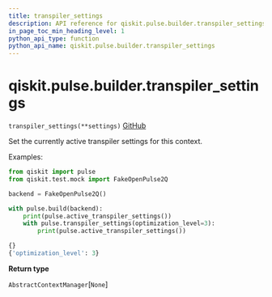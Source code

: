 ```yaml
---
title: transpiler_settings
description: API reference for qiskit.pulse.builder.transpiler_settings
in_page_toc_min_heading_level: 1
python_api_type: function
python_api_name: qiskit.pulse.builder.transpiler_settings
---
```


# qiskit.pulse.builder.transpiler\_settings

<span id="qiskit.pulse.builder.transpiler_settings" />

`transpiler_settings(**settings)` [GitHub](https://github.com/qiskit/qiskit/tree/stable/0.17/qiskit/pulse/builder.py "view source code")

Set the currently active transpiler settings for this context.

Examples:

```python
from qiskit import pulse
from qiskit.test.mock import FakeOpenPulse2Q

backend = FakeOpenPulse2Q()

with pulse.build(backend):
    print(pulse.active_transpiler_settings())
    with pulse.transpiler_settings(optimization_level=3):
        print(pulse.active_transpiler_settings())
```

```python
{}
{'optimization_level': 3}
```

**Return type**

`AbstractContextManager`\[`None`]

